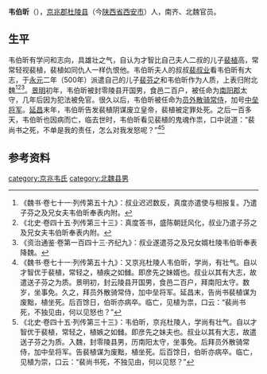 '''韦伯昕'''（{{bd|？||？||}}），[[京兆郡|京兆郡]][[杜陵县|杜陵县]]（今[[陕西省|陕西省]][[西安市|西安市]]）人，南齐、北魏官员。

==生平==
韦伯昕有学问和志向，具雄壮之气，自认为才智比自己夫人二叔的儿子[[裴植|裴植]]高，常常轻视裴植，裴植如同仇人一样仇恨他。韦伯昕夫人的叔叔[[裴叔业|裴叔业]]看韦伯昕有大志，于[[永元_(南齐)|永元]]二年（500年）派遣自己的儿子[[裴芬之|裴芬之]]和韦伯昕作为人质，上表归附北魏<ref>《魏书·卷七十一·列传第五十九》：叔业迟迟数反，真度亦遣使与相报复。乃遣子芬之及兄女夫韦伯昕奉表内附。</ref><ref>《北史·卷四十五·列传第三十三》：真度答书，盛陈朝廷风化，叔业乃遣子芬之及兄女夫韦伯昕奉表内附。</ref><ref>《资治通鉴·卷第一百四十三·齐纪九》：叔业遂遣芬之及兄女婿杜陵韦伯昕奉表降魏。</ref>。[[景明|景明]]初年，韦伯昕被封零陵县开国男，食邑二百户，被任命为[[南阳郡|南阳郡]]太守，几年后因为犯法被免官。很久以后，韦伯昕被任命为[[员外散骑常侍|员外散骑常侍]]，加号[[中垒将军|中垒将军]]。[[延昌_(北魏)|延昌]]末年，韦伯昕告发裴植阴谋废立皇帝，裴植被定罪处死。之后一百多天，韦伯昕也因病而亡，临去世时，韦伯昕看见裴植的鬼魂作祟，口中说道：“裴尚书之死，不单是我的责任，怎么对我发怒呢？”<ref>《魏书·卷七十一·列传第五十九》：又京兆杜陵人韦伯昕，学尚，有壮气。自以才智优于裴植，常轻之，植疾之如雠。即彦先之妹婿也。叔业以其有大志，故遣送子芬之为质。景明初，封云陵县开国男，食邑二百户，拜南阳太守。数岁，坐事免。久之，拜员外散骑常侍，加中垒将军。延昌末，告尚书裴植谋为废黜，植坐死。后百馀日，伯昕亦病卒。临亡，见植为祟，口云：“裴尚书死，不独见由，何以见怒也？”</ref><ref>《北史·卷四十五·列传第三十三》：韦伯昕，京兆杜陵人，学尚有壮气。自以才智优于裴植，常轻之，植嫉之如雠。即彦先之妹夫也。叔业以其有大志，故遣送子芬之为质。入魏，封零陵县男，历南阳太守，坐事免。后拜员外散骑常侍，加中垒将军。告裴植谋为废黜，植坐死。后百馀日，伯昕亦病卒。临亡，见植为崇，口云：“裴尚书死，不独见由，何以见怒？”</ref>

==参考资料==
{{reflist}}

[[category:京兆韦氏|category:京兆韦氏]]
[[category:北魏县男|category:北魏县男]]